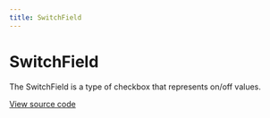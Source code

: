 ```yaml
---
title: SwitchField
---
```


# SwitchField

The SwitchField is a type of checkbox that represents on/off values.

[View source code](https://github.com/Spendesk/grapes/tree/master/src/components/SwitchField)
